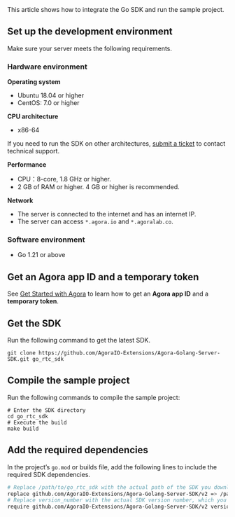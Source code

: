 <PlatformWrapper platform="go">
This article shows how to integrate the <Vpd k="NAME" /> Go SDK and run the sample project.

## Set up the development environment

Make sure your server meets the following requirements.

### Hardware environment

**Operating system**

- Ubuntu 18.04 or higher
- CentOS: 7.0 or higher

**CPU architecture**

- x86-64

If you need to run the SDK on other architectures, [submit a ticket](https://agora-ticket.agora.io/) to contact technical support.

**Performance**

- CPU：8-core, 1.8 GHz or higher.
- 2 GB of RAM or higher. 4 GB or higher is recommended.

**Network**

- The server is connected to the internet and has an internet IP.
- The server can access `*.agora.io` and `*.agoralab.co`.

### Software environment

- Go 1.21 or above

## Get an Agora app ID and a <Vg k="VSDK" /> temporary token

See [Get Started with Agora](../reference/manage-agora-account) to learn how to get an **Agora app ID** and a **<Vg k="VSDK" /> temporary token**.

## Get the SDK

Run the following command to get the latest SDK.

```shell
git clone https://github.com/AgoraIO-Extensions/Agora-Golang-Server-SDK.git go_rtc_sdk
```

## Compile the sample project

Run the following commands to compile the sample project:

```shell
# Enter the SDK directory
cd go_rtc_sdk
# Execute the build
make build
```

## Add the required dependencies

In the project’s `go.mod` or builds file, add the following lines to include the required SDK dependencies.

```bash
# Replace /path/to/go_rtc_sdk with the actual path of the SDK you downloaded in Step 1
replace github.com/AgoraIO-Extensions/Agora-Golang-Server-SDK/v2 => /path/to/go_rtc_sdk
# Replace version_number with the actual SDK version number, which you can find in the release notes, e.g., v2.1.0
require github.com/AgoraIO-Extensions/Agora-Golang-Server-SDK/v2 version_number
```
</PlatformWrapper>